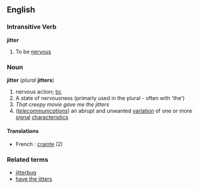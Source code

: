 ==English==

===Intransitive Verb===
'''jitter'''
# To be [[nervous]]

===Noun===
'''jitter''' (''plural'' '''jitters''')
# nervous action; [[tic]]
# A state of nervousness (primarly used in the plural - often with 'the')
#''That creepy movie gave me the jitters''
#(''[[telecommunications]]'') an abrupt and unwanted [[variation]] of one or more [[signal]] [[characteristics]]

====Translations====

*French : [[crainte]] (2)
===Related terms===
* [[jitterbug]]
* [[have the jitters]]